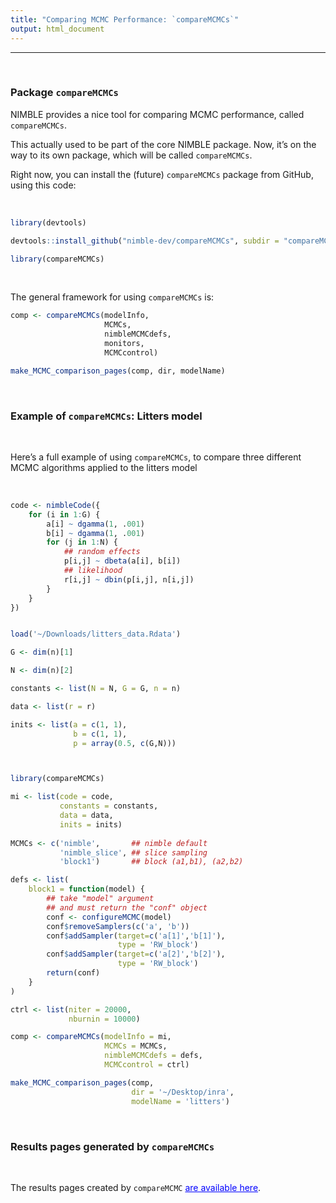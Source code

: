```yaml
---
title: "Comparing MCMC Performance: `compareMCMCs`"
output: html_document
---
```


---

\   


### Package `compareMCMCs`

NIMBLE provides a nice tool for comparing MCMC performance, called `compareMCMCs`.

This actually used to be part of the core NIMBLE package.  Now, it's on the way to its own package, which will be called `compareMCMCs`.

Right now, you can install the (future) `compareMCMCs` package from GitHub, using this code:

\   

```r
library(devtools)

devtools::install_github("nimble-dev/compareMCMCs", subdir = "compareMCMCs")

library(compareMCMCs)
```

\   


The general framework for using `compareMCMCs` is:

```r
comp <- compareMCMCs(modelInfo,
                     MCMCs,
                     nimbleMCMCdefs,
                     monitors,
                     MCMCcontrol)

make_MCMC_comparison_pages(comp, dir, modelName)
```

\   

### Example of `compareMCMCs`: Litters model

<!--
Let's try using `compareMCMCs`, to compare these different versions of the litters model.
-->

\   

Here's a full example of using `compareMCMCs`, to compare three different MCMC algorithms applied to the litters model

\   

```r

code <- nimbleCode({
    for (i in 1:G) {
        a[i] ~ dgamma(1, .001)
        b[i] ~ dgamma(1, .001)
        for (j in 1:N) {
            ## random effects
            p[i,j] ~ dbeta(a[i], b[i]) 
            ## likelihood
            r[i,j] ~ dbin(p[i,j], n[i,j])
        }
    }
})


load('~/Downloads/litters_data.Rdata')

G <- dim(n)[1]

N <- dim(n)[2]

constants <- list(N = N, G = G, n = n)

data <- list(r = r)

inits <- list(a = c(1, 1),
              b = c(1, 1),
              p = array(0.5, c(G,N)))



library(compareMCMCs)

mi <- list(code = code,
           constants = constants,
           data = data,
           inits = inits)
           
MCMCs <- c('nimble',       ## nimble default
           'nimble_slice', ## slice sampling
           'block1')       ## block (a1,b1), (a2,b2)

defs <- list(
    block1 = function(model) {
        ## take "model" argument
        ## and must return the "conf" object
        conf <- configureMCMC(model)
        conf$removeSamplers(c('a', 'b'))
        conf$addSampler(target=c('a[1]','b[1]'),
                        type = 'RW_block')
        conf$addSampler(target=c('a[2]','b[2]'),
                        type = 'RW_block')
        return(conf)
    }
)

ctrl <- list(niter = 20000,
             nburnin = 10000)

comp <- compareMCMCs(modelInfo = mi,
                     MCMCs = MCMCs,
                     nimbleMCMCdefs = defs,
                     MCMCcontrol = ctrl)

make_MCMC_comparison_pages(comp,
                           dir = '~/Desktop/inra',
                           modelName = 'litters')
```

\   

### Results pages generated by `compareMCMCs`

\   

The results pages created by `compareMCMC` <a
href="https://danielturek.github.io/nimble-inra-2019/comparisons/litters"
target="_blank" style="color: blue">are available here</a>.


\  

\  

\  

\  

\  

\  

\  

\  

\  

\  

\  

\  

\  

\  


